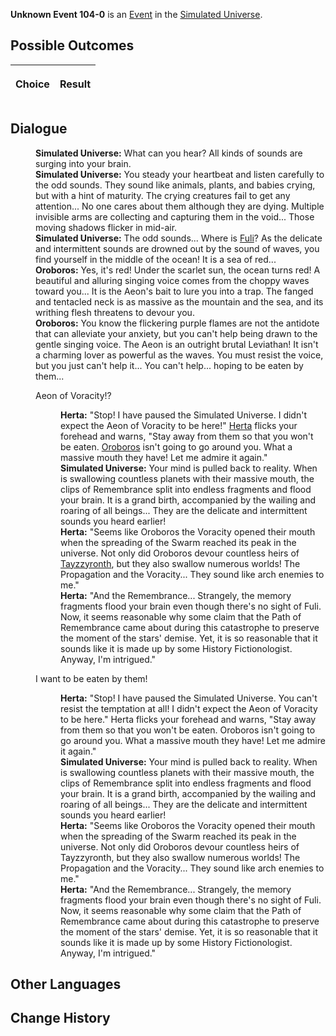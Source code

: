 {{Simulated Universe Event Infobox
|title         = Unknown Event 104-0
|image         = Random Event undefined.png
|type          =
|domains_su    = 
|domains_ext   = 
|domains_swarm = 
|domains_gng   = 
|requirements  =
|prev          = 
|next          = 
|indexRewards  =
|characters    = Herta;Fuli;Oroboros;Tayzzyronth
}}
'''Unknown Event 104-0''' is an [[Simulated Universe/Events|Event]] in the [[Simulated Universe]].

==Possible Outcomes==
{| class="article-table"
!Choice
!Result

|}

<!--
==Gameplay Notes==

-->
==Dialogue==
{{Dialogue Start}}
:'''Simulated Universe:''' What can you hear? All kinds of sounds are surging into your brain.
:'''Simulated Universe:''' You steady your heartbeat and listen carefully to the odd sounds. They sound like animals, plants, and babies crying, but with a hint of maturity. The crying creatures fail to get any attention... No one cares about them although they are dying. Multiple invisible arms are collecting and capturing them in the void... Those moving shadows flicker in mid-air.
:'''Simulated Universe:''' The odd sounds... Where is [[Fuli]]? As the delicate and intermittent sounds are drowned out by the sound of waves, you find yourself in the middle of the ocean! It is a sea of red...
:'''Oroboros:''' Yes, it's red! Under the scarlet sun, the ocean turns red! A beautiful and alluring singing voice comes from the choppy waves toward you... It is the Aeon's bait to lure you into a trap. The fanged and tentacled neck is as massive as the mountain and the sea, and its writhing flesh threatens to devour you.
:'''Oroboros:''' You know the flickering purple flames are not the antidote that can alleviate your anxiety, but you can't help being drawn to the gentle singing voice. The Aeon is an outright brutal Leviathan! It isn't a charming lover as powerful as the waves. You must resist the voice, but you just can't help it... You can't help... hoping to be eaten by them...
:{{DIcon|Arrow}} Aeon of Voracity!?
::'''Herta:''' "Stop! I have paused the Simulated Universe. I didn't expect the Aeon of Voracity to be here!" [[Herta]] flicks your forehead and warns, "Stay away from them so that you won't be eaten. [[Oroboros]] isn't going to go around you. What a massive mouth they have! Let me admire it again."
::'''Simulated Universe:''' Your mind is pulled back to reality. When {{Color|Keyword|Oroboros}} is swallowing countless planets with their massive mouth, the clips of Remembrance split into endless fragments and flood your brain. It is a grand birth, accompanied by the wailing and roaring of all beings... They are the delicate and intermittent sounds you heard earlier!
::'''Herta:''' "Seems like Oroboros the Voracity opened their mouth when the spreading of the Swarm reached its peak in the universe. Not only did Oroboros devour countless heirs of [[Tayzzyronth]], but they also swallow numerous worlds! The Propagation and the Voracity... They sound like arch enemies to me."
::'''Herta:''' "And the Remembrance... Strangely, the memory fragments flood your brain even though there's no sight of Fuli. Now, it seems reasonable why some claim that the Path of Remembrance came about during this catastrophe to preserve the moment of the stars' demise. Yet, it is so reasonable that it sounds like it is made up by some History Fictionologist. Anyway, I'm intrigued."
:{{DIcon|Arrow}} I want to be eaten by them!
::'''Herta:''' "Stop! I have paused the Simulated Universe. You can't resist the temptation at all! I didn't expect the Aeon of Voracity to be here." Herta flicks your forehead and warns, "Stay away from them so that you won't be eaten. Oroboros isn't going to go around you. What a massive mouth they have! Let me admire it again."
::'''Simulated Universe:''' Your mind is pulled back to reality. When {{Color|Keyword|Oroboros}} is swallowing countless planets with their massive mouth, the clips of Remembrance split into endless fragments and flood your brain. It is a grand birth, accompanied by the wailing and roaring of all beings... They are the delicate and intermittent sounds you heard earlier!
::'''Herta:''' "Seems like Oroboros the Voracity opened their mouth when the spreading of the Swarm reached its peak in the universe. Not only did Oroboros devour countless heirs of Tayzzyronth, but they also swallow numerous worlds! The Propagation and the Voracity... They sound like arch enemies to me."
::'''Herta:''' "And the Remembrance... Strangely, the memory fragments flood your brain even though there's no sight of Fuli. Now, it seems reasonable why some claim that the Path of Remembrance came about during this catastrophe to preserve the moment of the stars' demise. Yet, it is so reasonable that it sounds like it is made up by some History Fictionologist. Anyway, I'm intrigued."
{{Dialogue End}}

==Other Languages==
{{Other Languages
|zhs   = undefined
|zht   = undefined
|ja    = undefined
|ko    = undefined
|es    = undefined
|fr    = undefined
|ru    = undefined
|th    = undefined
|vi    = undefined
|de    = undefined
|id    = undefined
|pt    = undefined
}}

==Change History==
{{Change History|1.0}}
